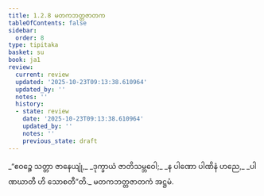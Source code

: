 ```yaml
---
title: 1.2.8 မတကဘတ္တဇာတက
tableOfContents: false
sidebar:
  order: 8
type: tipitaka
basket: su
book: ja1
review:
  current: review
  updated: '2025-10-23T09:13:38.610964'
  updated_by: ''
  notes: ''
  history:
  - state: review
    date: '2025-10-23T09:13:38.610964'
    updated_by: ''
    notes: ''
    previous_state: draft
---
```



<ReviewStatus review={frontmatter.review} showDetails={true} />

<HypothesisAnnotation frontmatter={frontmatter} />

<DynamicBreadcrumb />

<Division number="18" book="ja1" e="ch" v="22" p="5">

<Paragraph number="38" type="verses" book="ja1">
_“ဧဝဉ္စေ သတ္တာ ဇာနေယျုံ,_  
_ဒုက္ခာယံ ဇာတိသမ္ဘဝေါ;_  
_န ပါဏော ပါဏိနံ ဟညေ,_  
_ပါဏဃာတီ ဟိ သောစတီ”တိ._  


</Paragraph>
</Division>

<Paragraph number="39" type="center" book="ja1">
မတကဘတ္တဇာတကံ အဋ္ဌမံ.
</Paragraph>